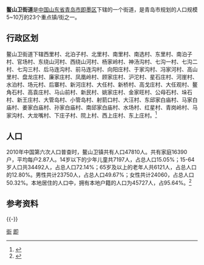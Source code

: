 '''鳌山卫街道'''是[[中华人民共和国|中国]][[山东省|山东省]][[青岛市|青岛市]][[即墨区|即墨区]]下辖的一个街道，是青岛市规划的人口规模5~10万的23个重点镇/街之一。

== 行政区划 ==
鳌山卫街道下辖西里村、北泊子村、北里村、南里村、南选村、东里村、南泊子村、官场村、东绕山河村、西绕山河村、杨家岭村、神汤沟村、七沟一村、七沟二村、七沟三村、后马连沟村、前马连沟村、向阳庄村、于家沟村、冯家河村、高山里村、盘龙庄村、廉家庄村、凤凰岭村、顾家庄村、沪沱村、星石庄村、河崖村、水泊村、场元村、后寨村、新河庄村、大任村、新桥村、高戈庄村、大任观村、鳌角石村、高袁庄村、马山前村、新民村、姚家庄村、金家旺村、公母石村、垛石村、新王庄村、大管岛村、小管岛村、射箭口村、大汪村、东邱家白庙村、马家白庙村、姜家白庙村、孙家白庙村、南邱家白庙村、水场村、红星村、青岗岭村、马家沟村、大龙嘴村、下庄子村、院上村、西上庄村、东上庄村。<ref>{{Cite web|url=http://www.stats.gov.cn/tjsj/tjbz/tjyqhdmhcxhfdm/2015/37/02/82/370282007.html|title=统计用区划和城乡划分代码/山东省/青岛市/即墨市/鳌山卫街道办事处|accessdate=2017-04-23|author=国家统计局|date=2015-09-30|publisher=}}</ref>
== 人口 ==

2010年中国第六次人口普查时，鳌山卫镇共有人口47810人。共有家庭16390户，平均每户2.87人。14岁以下的少年儿童共7197人，占总人口15.05%；15-64岁人口共34492人，占总人口72.14%；65岁及以上的老年人共6121人，占总人口的12.80%。男性共计23750人，占总人口49.67%；女性共计24060，占总人口50.32%。本地居住的人口中，拥有本地户籍的人口为45727人，占95.64%。<ref name="人口普查2010">{{cite web| url =http://www.yearbookchina.com/navipage-n2013030152000017.html| title =《中国2010年人口普查分乡、镇、街道资料》| author =中国国务院人口普查办公室、中国国家统计局人口就业统计司等| year =2010| website =统计年鉴分享平台| page =表15 山东省乡、镇、街道人口| format =收费| access-date =2018-07-19| archive-url =https://web.archive.org/web/20180719084356/http://www.yearbookchina.com/navipage-n2013030152000017.html| archive-date =2018-07-19| dead-url =no}}</ref>
== 参考资料 ==
{{Reflist}}
{{-}}
{{青岛小作品}}
{{青岛市即墨区行政区划}}
{{青岛市行政区划}}
[[Category:即墨区|街]]
[[Category:青岛乡级行政区划|即]]